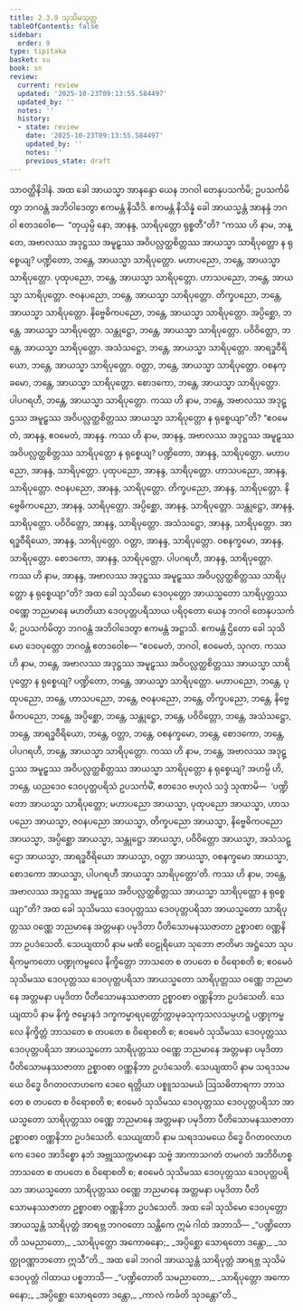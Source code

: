 ```yaml
---
title: 2.3.9 သုသိမသုတ္တ
tableOfContents: false
sidebar:
  order: 9
type: tipitaka
basket: su
book: sn
review:
  current: review
  updated: '2025-10-23T09:13:55.584497'
  updated_by: ''
  notes: ''
  history:
  - state: review
    date: '2025-10-23T09:13:55.584497'
    updated_by: ''
    notes: ''
    previous_state: draft
---
```



<ReviewStatus review={frontmatter.review} showDetails={true} />

<HypothesisAnnotation frontmatter={frontmatter} />

<DynamicBreadcrumb />

<Division number="110" book="sn" e="ch" v="18" p="296">

<Paragraph number="541" book="sn">
သာဝတ္ထိနိဒါနံ. အထ ခေါ အာယသ္မာ အာနန္ဒော ယေန ဘဂဝါ တေနုပသင်္ကမိ; ဥပသင်္ကမိတွာ ဘဂဝန္တံ အဘိဝါဒေတွာ ဧကမန္တံ နိသီဒိ. ဧကမန္တံ နိသိန္နံ ခေါ အာယသ္မန္တံ အာနန္ဒံ ဘဂဝါ ဧတဒဝေါစ—  “တုယှမ္ပိ နော, အာနန္ဒ, သာရိပုတ္တော ရုစ္စတီ”တိ?
</Paragraph>

<Paragraph number="542" book="sn">
“ကဿ ဟိ နာမ, ဘန္တေ, အဗာလဿ အဒုဋ္ဌဿ အမူဠှဿ အဝိပလ္လတ္ထစိတ္တဿ အာယသ္မာ သာရိပုတ္တော န ရုစ္စေယျ? ပဏ္ဍိတော, ဘန္တေ, အာယသ္မာ သာရိပုတ္တော. မဟာပညော, ဘန္တေ, အာယသ္မာ သာရိပုတ္တော. ပုထုပညော, ဘန္တေ, အာယသ္မာ သာရိပုတ္တော. ဟာသပညော, ဘန္တေ, အာယသ္မာ သာရိပုတ္တော. ဇဝနပညော, ဘန္တေ, အာယသ္မာ သာရိပုတ္တော. တိက္ခပညော, ဘန္တေ, အာယသ္မာ သာရိပုတ္တော. နိဗ္ဗေဓိကပညော, ဘန္တေ, အာယသ္မာ သာရိပုတ္တော. အပ္ပိစ္ဆော, ဘန္တေ, အာယသ္မာ သာရိပုတ္တော. သန္တုဋ္ဌော, ဘန္တေ, အာယသ္မာ သာရိပုတ္တော. ပဝိဝိတ္တော, ဘန္တေ, အာယသ္မာ သာရိပုတ္တော. အသံသဋ္ဌော, ဘန္တေ, အာယသ္မာ သာရိပုတ္တော. အာရဒ္ဓဝီရိယော, ဘန္တေ, အာယသ္မာ သာရိပုတ္တော. ဝတ္တာ, ဘန္တေ, အာယသ္မာ သာရိပုတ္တော. ဝစနက္ခမော, ဘန္တေ, အာယသ္မာ သာရိပုတ္တော. စောဒကော, ဘန္တေ, အာယသ္မာ သာရိပုတ္တော. ပါပဂရဟီ, ဘန္တေ, အာယသ္မာ သာရိပုတ္တော. ကဿ ဟိ နာမ, ဘန္တေ, အဗာလဿ အဒုဋ္ဌဿ အမူဠှဿ အဝိပလ္လတ္ထစိတ္တဿ အာယသ္မာ သာရိပုတ္တော န ရုစ္စေယျာ”တိ?
</Paragraph>

<Paragraph number="543" book="sn">
“ဧဝမေတံ, အာနန္ဒ, ဧဝမေတံ, အာနန္ဒ. ကဿ ဟိ နာမ, အာနန္ဒ, အဗာလဿ အဒုဋ္ဌဿ အမူဠှဿ အဝိပလ္လတ္ထစိတ္တဿ သာရိပုတ္တော န ရုစ္စေယျ? ပဏ္ဍိတော, အာနန္ဒ, သာရိပုတ္တော. မဟာပညော, အာနန္ဒ, သာရိပုတ္တော. ပုထုပညော, အာနန္ဒ, သာရိပုတ္တော. ဟာသပညော, အာနန္ဒ, သာရိပုတ္တော. ဇဝနပညော, အာနန္ဒ, သာရိပုတ္တော. တိက္ခပညော, အာနန္ဒ, သာရိပုတ္တော. နိဗ္ဗေဓိကပညော, အာနန္ဒ, သာရိပုတ္တော. အပ္ပိစ္ဆော, အာနန္ဒ, သာရိပုတ္တော. သန္တုဋ္ဌော, အာနန္ဒ, သာရိပုတ္တော. ပဝိဝိတ္တော, အာနန္ဒ, သာရိပုတ္တော. အသံသဋ္ဌော, အာနန္ဒ, သာရိပုတ္တော. အာရဒ္ဓဝီရိယော, အာနန္ဒ, သာရိပုတ္တော. ဝတ္တာ, အာနန္ဒ, သာရိပုတ္တော. ဝစနက္ခမော, အာနန္ဒ, သာရိပုတ္တော. စောဒကော, အာနန္ဒ, သာရိပုတ္တော. ပါပဂရဟီ, အာနန္ဒ, သာရိပုတ္တော. ကဿ ဟိ နာမ, အာနန္ဒ, အဗာလဿ အဒုဋ္ဌဿ အမူဠှဿ အဝိပလ္လတ္ထစိတ္တဿ သာရိပုတ္တော န ရုစ္စေယျာ”တိ?
</Paragraph>

<Paragraph number="544" book="sn">
အထ ခေါ သုသိမော ဒေဝပုတ္တော အာယသ္မတော သာရိပုတ္တဿ ဝဏ္ဏေ ဘညမာနေ မဟတိယာ ဒေဝပုတ္တပရိသာယ ပရိဝုတော ယေန ဘဂဝါ တေနုပသင်္ကမိ; ဥပသင်္ကမိတွာ ဘဂဝန္တံ အဘိဝါဒေတွာ ဧကမန္တံ အဋ္ဌာသိ. ဧကမန္တံ ဌိတော ခေါ သုသိမော ဒေဝပုတ္တော ဘဂဝန္တံ ဧတဒဝေါစ—
</Paragraph>

<Paragraph number="545" book="sn">
“ဧဝမေတံ, ဘဂဝါ, ဧဝမေတံ, သုဂတ. ကဿ ဟိ နာမ, ဘန္တေ, အဗာလဿ အဒုဋ္ဌဿ အမူဠှဿ အဝိပလ္လတ္ထစိတ္တဿ အာယသ္မာ သာရိပုတ္တော န ရုစ္စေယျ? ပဏ္ဍိတော, ဘန္တေ, အာယသ္မာ သာရိပုတ္တော. မဟာပညော, ဘန္တေ, ပုထုပညော, ဘန္တေ, ဟာသပညော, ဘန္တေ, ဇဝနပညော, ဘန္တေ, တိက္ခပညော, ဘန္တေ, နိဗ္ဗေဓိကပညော, ဘန္တေ, အပ္ပိစ္ဆော, ဘန္တေ, သန္တုဋ္ဌော, ဘန္တေ, ပဝိဝိတ္တော, ဘန္တေ, အသံသဋ္ဌော, ဘန္တေ, အာရဒ္ဓဝီရိယော, ဘန္တေ, ဝတ္တာ, ဘန္တေ, ဝစနက္ခမော, ဘန္တေ, စောဒကော, ဘန္တေ, ပါပဂရဟီ, ဘန္တေ, အာယသ္မာ သာရိပုတ္တော. ကဿ ဟိ နာမ, ဘန္တေ, အဗာလဿ အဒုဋ္ဌဿ အမူဠှဿ အဝိပလ္လတ္ထစိတ္တဿ အာယသ္မာ သာရိပုတ္တော န ရုစ္စေယျ?
</Paragraph>

<Paragraph number="546" book="sn">
အဟမ္ပိ ဟိ, ဘန္တေ, ယညဒေဝ ဒေဝပုတ္တပရိသံ ဥပသင်္ကမိံ, ဧတဒေဝ ဗဟုလံ သဒ္ဒံ သုဏာမိ—  ‘ပဏ္ဍိတော အာယသ္မာ သာရိပုတ္တော; မဟာပညော အာယသ္မာ, ပုထုပညော အာယသ္မာ, ဟာသပညော အာယသ္မာ, ဇဝနပညော အာယသ္မာ, တိက္ခပညော အာယသ္မာ, နိဗ္ဗေဓိကပညော အာယသ္မာ, အပ္ပိစ္ဆော အာယသ္မာ, သန္တုဋ္ဌော အာယသ္မာ, ပဝိဝိတ္တော အာယသ္မာ, အသံသဋ္ဌော အာယသ္မာ, အာရဒ္ဓဝီရိယော အာယသ္မာ, ဝတ္တာ အာယသ္မာ, ဝစနက္ခမော အာယသ္မာ, စောဒကော အာယသ္မာ, ပါပဂရဟီ အာယသ္မာ သာရိပုတ္တော’တိ. ကဿ ဟိ နာမ, ဘန္တေ, အဗာလဿ အဒုဋ္ဌဿ အမူဠှဿ အဝိပလ္လတ္ထစိတ္တဿ အာယသ္မာ သာရိပုတ္တော န ရုစ္စေယျာ”တိ?
</Paragraph>

<Paragraph number="547" book="sn">
အထ ခေါ သုသိမဿ ဒေဝပုတ္တဿ ဒေဝပုတ္တပရိသာ အာယသ္မတော သာရိပုတ္တဿ ဝဏ္ဏေ ဘညမာနေ အတ္တမနာ ပမုဒိတာ ပီတိသောမနဿဇာတာ ဥစ္စာဝစာ ဝဏ္ဏနိဘာ ဥပဒံသေတိ.
</Paragraph>

<Paragraph number="548" book="sn">
သေယျထာပိ နာမ မဏိ ဝေဠုရိယော သုဘော ဇာတိမာ အဋ္ဌံသော သုပရိကမ္မကတော ပဏ္ဍုကမ္ဗလေ နိက္ခိတ္တော ဘာသတေ စ တပတေ စ ဝိရောစတိ စ; ဧဝမေဝံ သုသိမဿ ဒေဝပုတ္တဿ ဒေဝပုတ္တပရိသာ အာယသ္မတော သာရိပုတ္တဿ ဝဏ္ဏေ ဘညမာနေ အတ္တမနာ ပမုဒိတာ ပီတိသောမနဿဇာတာ ဥစ္စာဝစာ ဝဏ္ဏနိဘာ ဥပဒံသေတိ.
</Paragraph>

<Paragraph number="549" book="sn">
သေယျထာပိ နာမ နိက္ခံ ဇမ္ဗောနဒံ ဒက္ခကမ္မာရပုတ္တော်က္ကာမုခသုကုသလသမ္ပဟဋ္ဌံ ပဏ္ဍုကမ္ဗလေ နိက္ခိတ္တံ ဘာသတေ စ တပတေ စ ဝိရောစတိ စ; ဧဝမေဝံ သုသိမဿ ဒေဝပုတ္တဿ ဒေဝပုတ္တပရိသာ အာယသ္မတော သာရိပုတ္တဿ ဝဏ္ဏေ ဘညမာနေ အတ္တမနာ ပမုဒိတာ ပီတိသောမနဿဇာတာ ဥစ္စာဝစာ ဝဏ္ဏနိဘာ ဥပဒံသေတိ.
</Paragraph>

<Paragraph number="550" book="sn">
သေယျထာပိ နာမ သရဒသမယေ ဝိဒ္ဓေ ဝိဂတဝလာဟကေ ဒေဝေ ရတ္တိယာ ပစ္စူသသမယံ ဩသဓိတာရကာ ဘာသတေ စ တပတေ စ ဝိရောစတိ စ; ဧဝမေဝံ သုသိမဿ ဒေဝပုတ္တဿ ဒေဝပုတ္တပရိသာ အာယသ္မတော သာရိပုတ္တဿ ဝဏ္ဏေ ဘညမာနေ အတ္တမနာ ပမုဒိတာ ပီတိသောမနဿဇာတာ ဥစ္စာဝစာ ဝဏ္ဏနိဘာ ဥပဒံသေတိ.
</Paragraph>

<Paragraph number="551" book="sn">
သေယျထာပိ နာမ သရဒသမယေ ဝိဒ္ဓေ ဝိဂတဝလာဟကေ ဒေဝေ အာဒိစ္စော နဘံ အဗ္ဘုဿက္ကမာနော သဗ္ဗံ အာကာသဂတံ တမဂတံ အဘိဝိဟစ္စ ဘာသတေ စ တပတေ စ ဝိရောစတိ စ; ဧဝမေဝံ သုသိမဿ ဒေဝပုတ္တဿ ဒေဝပုတ္တပရိသာ အာယသ္မတော သာရိပုတ္တဿ ဝဏ္ဏေ ဘညမာနေ အတ္တမနာ ပမုဒိတာ ပီတိသောမနဿဇာတာ ဥစ္စာဝစာ ဝဏ္ဏနိဘာ ဥပဒံသေတိ.
</Paragraph>

<Paragraph number="552" book="sn">
အထ ခေါ သုသိမော ဒေဝပုတ္တော အာယသ္မန္တံ သာရိပုတ္တံ အာရဗ္ဘ ဘဂဝတော သန္တိကေ ဣမံ ဂါထံ အဘာသိ—
</Paragraph>

<Paragraph number="553" type="verses" book="sn">
_“ပဏ္ဍိတောတိ သမညာတော,_  
_သာရိပုတ္တော အကောဓနော;_  
_အပ္ပိစ္ဆော သောရတော ဒန္တော,_  
_သတ္ထုဝဏ္ဏာဘတော ဣသီ”တိ._  

</Paragraph>

<Paragraph number="554" book="sn">
အထ ခေါ ဘဂဝါ အာယသ္မန္တံ သာရိပုတ္တံ အာရဗ္ဘ သုသိမံ ဒေဝပုတ္တံ ဂါထာယ ပစ္စဘာသိ—
</Paragraph>

<Paragraph number="555" type="verses" book="sn">
_“ပဏ္ဍိတောတိ သမညာတော,_  
_သာရိပုတ္တော အကောဓနော;_  
_အပ္ပိစ္ဆော သောရတော ဒန္တော,_  
_ကာလံ ကင်္ခတိ သုဒန္တော”တိ._
</Paragraph>
</Division>